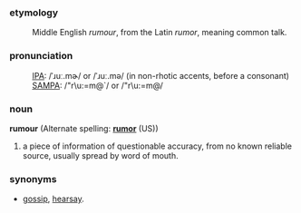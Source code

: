 ===etymology===
:Middle English ''rumour'', from the Latin ''rumor'', meaning common talk.

===pronunciation===
:[[International Phonetic Alphabet|IPA]]: /ˈɹuː.mɚ/ or /ˈɹuː.mə/ (in non-rhotic accents, before a consonant)
:[[SAMPA]]: /"r\u:=m@`/ or /"r\u:=m@/

===noun===
'''rumour''' 
(Alternate spelling: '''[[rumor]]''' (US))

# a piece of information of questionable accuracy, from no known reliable source, usually spread by word of mouth. 

===synonyms===
*[[gossip]], [[hearsay]].